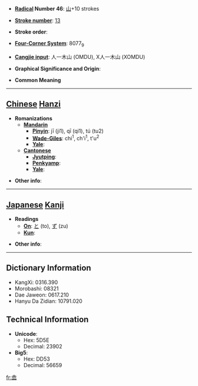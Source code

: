 * '''[[Wiktionary:Chinese radical index| Radical]] Number 46''': [[Wiktionary:Chinese radical index 山|山]]+10 strokes

* '''[[Wiktionary:Chinese total strokes index|Stroke number]]''': [[Wiktionary:Chinese total strokes index 13|13]]

* '''Stroke order''': 

* '''[[Wiktionary:Chinese four corner index|Four-Corner System]]''': 8077<sub>9</sub>

* '''[[Wiktionary:Chinese Cangjie index|Cangjie input]]''': 人一木山 (OMDU), X人一木山 (XOMDU)

* '''Graphical Significance and Origin''': 

* '''Common Meaning'''

----

== [[Chinese]] [[Hanzi]] ==

* '''Romanizations'''
** '''[[Mandarin]]'''
*** '''[[Pinyin]]''': jī (ji1), qī (qi1), tú (tu2)
*** '''[[Wade-Giles]]''': chi<sup>1</sup>, ch'i<sup>1</sup>, t'u<sup>2</sup>
*** '''[[Yale]]''': 
** '''[[Cantonese]]'''
*** '''[[Jyutping]]''':
*** '''[[Penkyamp]]''': 
*** '''[[Yale]]''': 

* '''Other info''': 

----

== [[Japanese]] [[Kanji]] ==

* '''Readings'''
** '''[[On]]''': [[と]] (to), [[ず]] (zu)
** '''[[Kun]]''': 

* '''Other info''':  

----

== Dictionary Information ==

* KangXi: 0316.390
* Morobashi: 08321
* Dae Jaweon: 0617.210
* Hanyu Da Zidian: 10791.020

== Technical Information ==

* '''Unicode''':
** Hex: 5D5E
** Decimal: 23902
* '''Big5''':
** Hex: DD53
** Decimal: 56659

[[fr:嵞]]